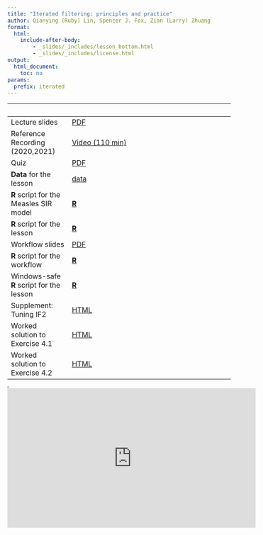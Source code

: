 ```yaml
---
title: "Iterated filtering: principles and practice"
author: Qianying (Ruby) Lin, Spencer J. Fox, Zian (Larry) Zhuang
format: 
  html: 
    include-after-body:
        - _slides/_includes/lesson_bottom.html
        - _slides/_includes/license.html
output:
  html_document:
    toc: no
params:
  prefix: iterated
---
```


| &nbsp;                            | &nbsp;                                                                                     |
|-----------------------------------|--------------------------------------------------------------------------------------------|
| Lecture slides | [PDF](slides/mif/main.pdf) |
| Reference Recording (2020,2021) | [Video (110 min)](https://www.youtube.com/playlist?list=PLluGwj6FGt2S9cNE-rD3CZJY6X_KydOMi) |
| Quiz | [PDF](slides/mif/quiz.pdf) |
| **Data** for the lesson | [data](slides/mif/Measles_Consett_1948.csv)|
| **R** script for the Measles SIR model | [**R**](slides/mif/model_measSIR.R)|
| **R** script for the lesson | [**R**](slides/mif/main.R) |
| Workflow slides | [PDF](slides/mif/workflow.pdf) |
| **R** script for the workflow | [**R**](slides/mif/workflow.R) |
| Windows-safe **R** script for the lesson | [**R**](slides/mif/main_win.R) |
| Supplement: Tuning IF2 | [HTML](slides/mif/if2_settings.html) |
| Worked solution to Exercise 4.1 | [HTML](slides/mif/Q_fit_seir.html) |
| Worked solution to Exercise 4.2 | [HTML](slides/mif/Q_fit_all.html) |


<iframe width="0" height="0">

</iframe>

<iframe data-external="1" width="560" height="315" src="https://www.youtube-nocookie.com/embed/videoseries?list=PLluGwj6FGt2S9cNE-rD3CZJY6X_KydOMi" frameborder="0" allow="accelerometer; autoplay; encrypted-media; gyroscope; picture-in-picture" allowfullscreen>

</iframe>
